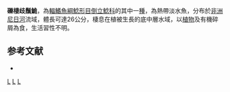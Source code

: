 {{Speciesbox 
| taxon = Synodontis resupinatus
| authority = [[Boulenger|Boulenger]], 1904
| status = LC
| status_system= IUCN3.1
| synonyms = *''Synodontis resupinata '', Boulenger, 1904
}}

'''礫棲歧鬚鮠'''，為[[輻鰭魚綱|輻鰭魚綱]][[鯰形目|鯰形目]][[倒立鯰科|倒立鯰科]]的其中一[[種|種]]，為熱帶淡水魚，分布於[[非洲|非洲]][[尼日河|尼日河]]流域，體長可達26公分，棲息在植被生長的底中層水域，以[[植物|植物]]及有機碎屑為食，生活習性不明。

==参考文献==
*{{FishBase_species|genus=Synodontis|species=resupinatus|year=2015|month=5}}

{{Taxonbar}}

[[Category:1904年描述的鱼类|L]]
[[Category:IUCN红色名录无危物种|L]]
[[Category:歧鬚鮠屬|L]]
